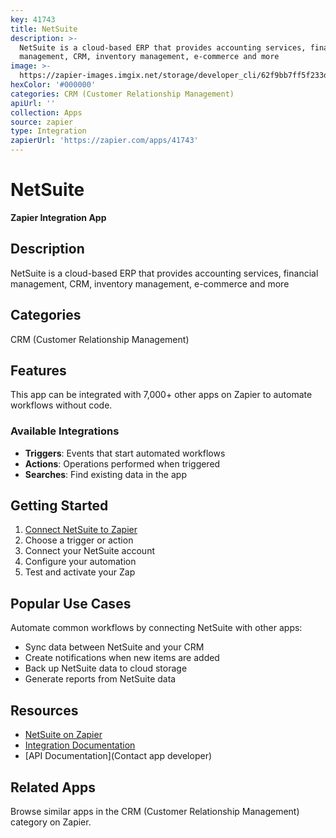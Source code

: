 ```yaml
---
key: 41743
title: NetSuite
description: >-
  NetSuite is a cloud-based ERP that provides accounting services, financial
  management, CRM, inventory management, e-commerce and more
image: >-
  https://zapier-images.imgix.net/storage/developer_cli/62f9bb7ff5f233d7e986dbbf5f309345.png?auto=format%2Ccompress&ixlib=python-3.0.0&q=50
hexColor: '#000000'
categories: CRM (Customer Relationship Management)
apiUrl: ''
collection: Apps
source: zapier
type: Integration
zapierUrl: 'https://zapier.com/apps/41743'
---
```

# NetSuite

**Zapier Integration App**

## Description

NetSuite is a cloud-based ERP that provides accounting services, financial management, CRM, inventory management, e-commerce and more

## Categories

CRM (Customer Relationship Management)

## Features

This app can be integrated with 7,000+ other apps on Zapier to automate workflows without code.

### Available Integrations

- **Triggers**: Events that start automated workflows
- **Actions**: Operations performed when triggered
- **Searches**: Find existing data in the app

## Getting Started

1. [Connect NetSuite to Zapier](https://zapier.com/apps/41743)
2. Choose a trigger or action
3. Connect your NetSuite account
4. Configure your automation
5. Test and activate your Zap

## Popular Use Cases

Automate common workflows by connecting NetSuite with other apps:

- Sync data between NetSuite and your CRM
- Create notifications when new items are added
- Back up NetSuite data to cloud storage
- Generate reports from NetSuite data

## Resources

- [NetSuite on Zapier](https://zapier.com/apps/41743)
- [Integration Documentation](https://zapier.com/apps/41743/integrations)
- [API Documentation](Contact app developer)

## Related Apps

Browse similar apps in the CRM (Customer Relationship Management) category on Zapier.
